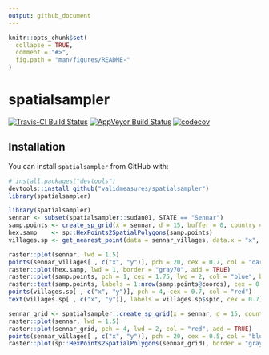 ```yaml
---
output: github_document
---
```


<!-- README.md is generated from README.Rmd. Please edit that file -->

```r
knitr::opts_chunk$set(
  collapse = TRUE,
  comment = "#>",
  fig.path = "man/figures/README-"
)
```

# spatialsampler

[![Travis-CI Build Status](https://travis-ci.org/validmeasures/spatialsampler.svg?branch=master)](https://travis-ci.org/validmeasures/spatialsampler)
[![AppVeyor Build Status](https://ci.appveyor.com/api/projects/status/github/validmeasures/spatialsampler?branch=master&svg=true)](https://ci.appveyor.com/project/validmeasures/spatialsampler)
[![codecov](https://codecov.io/gh/validmeasures/spatialsampler/branch/master/graph/badge.svg)](https://codecov.io/gh/validmeasures/spatialsampler)


## Installation

You can install `spatialsampler` from GitHub with:

```r
# install.packages("devtools")
devtools::install_github("validmeasures/spatialsampler")
library(spatialsampler)
```

```r
library(spatialsampler)
sennar <- subset(spatialsampler::sudan01, STATE == "Sennar")
samp.points <- create_sp_grid(x = sennar, d = 15, buffer = 0, country = "Sudan")
hex.samp    <- sp::HexPoints2SpatialPolygons(samp.points)
villages.sp <- get_nearest_point(data = sennar_villages, data.x = "x", data.y = "y", query = samp.points, duplicate = FALSE)
```

```r
raster::plot(sennar, lwd = 1.5)
points(sennar_villages[ , c("x", "y")], pch = 20, cex = 0.7, col = "darkgreen")
raster::plot(hex.samp, lwd = 1, border = "gray70", add = TRUE)
raster::plot(samp.points, pch = 1, cex = 1.75, lwd = 2, col = "blue", bg = NA, add = TRUE)
raster::text(samp.points, labels = 1:nrow(samp.points@coords), cex = 0.6)
points(villages.sp[ , c("x", "y")], pch = 4, cex = 0.7, col = "red")
text(villages.sp[ , c("x", "y")], labels = villages.sp$spid, cex = 0.7)
```


```r
sennar_grid <- spatialsampler::create_sp_grid(x = sennar, d = 15, country = "Sudan")
raster::plot(sennar, lwd = 1.5)
raster::plot(sennar_grid, pch = 4, lwd = 2, col = "red", add = TRUE)
points(sennar_villages[ , c("x", "y")], pch = 20, cex = 0.5, col = "blue")
raster::plot(sp::HexPoints2SpatialPolygons(sennar_grid), border = "gray70", lwd = 1, add = TRUE)
```
